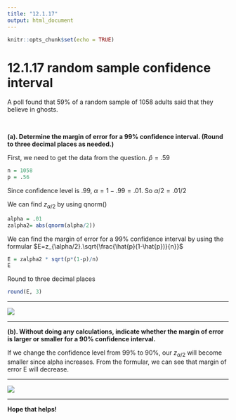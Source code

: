```yaml
---
title: "12.1.17"
output: html_document
---
```


```r
knitr::opts_chunk$set(echo = TRUE)
```

# 12.1.17 random sample confidence interval{-}

A poll found that 59% of a random sample of 1058 adults said that they believe in ghosts.

<br/>

**(a). Determine the margin of error for a​ 99% confidence interval. (Round to three decimal places as​ needed.)**

First, we need to get the data from the question. $\hat{p} = .59$
```r
n = 1058
p = .56
```

Since confidence level is .99, $\alpha = 1 - .99 = .01$. So $\alpha/2=.01/2$

We can find $z_{\alpha/2}$ by using qnorm()
```r
alpha = .01
zalpha2= abs(qnorm(alpha/2))
```
We can find the margin of error for a​ 99% confidence interval by using the formular $E=z_{\alpha/2}.\sqrt{\frac{\hat{p}(1-\hat{p})}{n}}$
```r
E = zalpha2 * sqrt(p*(1-p)/n)
E
```
Round to three decimal places
```r
round(E, 3)
```
<hr />
![](https://raw.githubusercontent.com/sileaderwt/MTH1320-UMSL/main/Image%2BData/12.1.17/12.1.17%20part%20A.png)
<hr/>
**(b). Without doing any​ calculations, indicate whether the margin of error is larger or smaller for a​ 90% confidence interval.**

If we change the confidence level from 99% to 90%, our $z_{\alpha/2}$ will become smaller since alpha increases. From the formular, we can see that margin of error E will decrease.

<hr/>
![](https://raw.githubusercontent.com/sileaderwt/MTH1320-UMSL/main/Image%2BData/12.1.17/12.1.17%20part%20B.png)
<hr/>
**Hope that helps!**